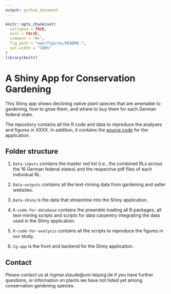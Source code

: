 ```yaml
---
output: github_document
---
```


<!-- README.md is generated from README.Rmd. Please edit that file -->

```r
knitr::opts_chunk$set(
  collapse = TRUE,
  eval = FALSE,
  comment = "#>",
  fig.path = "man/figures/README-",
  out.width = "100%"
)
library(knitr)
```

# A Shiny App for Conservation Gardening

This Shiny app shows declining native plant species that are amenable to gardening, how to grow them, and where to buy them for each German federal state.

The repository contains all the R code and data to reproduce the analyses and
figures in XXXX. In addition, it contains the [source code](https://github.com/istaude/conservation-gardening-shiny-app/blob/master/app.R) for the application.

## Folder structure

1. `Data-inputs` contains the master red list (i.e., the combined RLs across the 16 German federal states) and the respective pdf files of each individual RL.

2. `Data-outputs` contains all the text-mining data from gardening and seller websites.

3. `Data-shiny` is the data that streamline into the Shiny application.

4. `R-code-for-database` contains the preamble loading all R packages, all text-mining scripts and scripts for data carpentry integrating the data used in the Shiny application.

4. `R-code-for-analysis` contains all the scripts to reproduce the figures in our study.

5. `Cg-app` is the front and backend for the Shiny application.

## Contact
Please contact us at ingmar.staude@uni-leipzig.de if you have further questions, or information on plants we have not listed yet among conservation gardening species.


